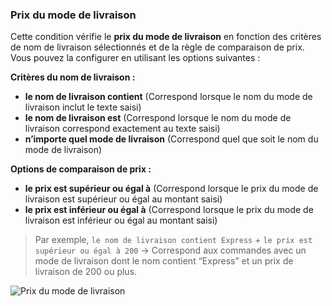### Prix du mode de livraison

Cette condition vérifie le **prix du mode de livraison** en fonction des critères de nom de livraison sélectionnés et de la règle de comparaison de prix. Vous pouvez la configurer en utilisant les options suivantes :

**Critères du nom de livraison :**

- **le nom de livraison contient** (Correspond lorsque le nom du mode de livraison inclut le texte saisi)
- **le nom de livraison est** (Correspond lorsque le nom du mode de livraison correspond exactement au texte saisi)
- **n’importe quel mode de livraison** (Correspond quel que soit le nom du mode de livraison)

**Options de comparaison de prix :**

- **le prix est supérieur ou égal à** (Correspond lorsque le prix du mode de livraison est supérieur ou égal au montant saisi)
- **le prix est inférieur ou égal à** (Correspond lorsque le prix du mode de livraison est inférieur ou égal au montant saisi)

> Par exemple, `le nom de livraison contient Express` + `le prix est supérieur ou égal à 200` → Correspond aux commandes avec un mode de livraison dont le nom contient “Express” et un prix de livraison de 200 ou plus.

<img
  src="/images/essentials/condition-sets/shipping-method-price.webp"
  alt="Prix du mode de livraison"
/>
